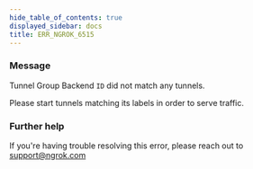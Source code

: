 ```yaml
---
hide_table_of_contents: true
displayed_sidebar: docs
title: ERR_NGROK_6515
---
```




### Message

Tunnel Group Backend `ID` did not match any tunnels.

Please start tunnels matching its labels in order to serve traffic.

<ErrorDetails error="err_ngrok_6515" />

### Further help

If you're having trouble resolving this error, please reach out to [support@ngrok.com](mailto:support@ngrok.com?subject=Help%20with%20ERR_NGROK_6515)

